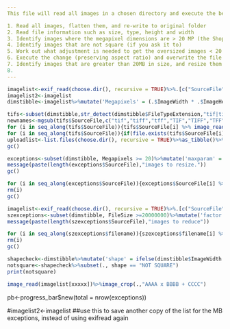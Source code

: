 ---
This file will read all images in a chosen directory and execute the below steps.

1. Read all images, flatten them, and re-write to original folder
2. Read file information such as size, type, height and width
3. Identify images where the megapixel dimensions are > 20 MP (the Shopify maximum)
4. Identify images that are not square (if you ask it to)
5. Work out what adjustment is needed to get the oversized images < 20 MP
6. Execute the change (preserving aspect ratio) and overwrite the file in the original directory with the updated version
7. Identify images that are greater than 20MB in size, and resize them to max 20 MB
8. 
---
```{r read_exif)}
imagelist<-exif_read(choose.dir(), recursive = TRUE)%>%.[c("SourceFile","FileSize","FileTypeExtension","ImageWidth","ImageHeight")]%>%as_tibble()
imagelist2<-imagelist
dimstibble<-imagelist%>%mutate('Megapixels' = (.$ImageWidth * .$ImageHeight)/1000000)
```

```{r tifftopng, include = FALSE, echo = FALSE}
tifs<-subset(dimstibble,str_detect(dimstibble$FileTypeExtension,"tif|tiff|tff|TIF|TIFF|TFF"))
newnames<-mgsub(tifs$SourceFile,c("tif","tiff","tff","TIF","TIFF","TFF"),c("png","png","png","png","png","png"))
for (i in seq_along(tifs$SourceFile)){tifs$SourceFile[i] %>% image_read() %>% image_convert(.,"png") %>% image_write(.,newnames[i], "png")}
for (i in seq_along(tifs$SourceFile)){if(file.exists(tifs$SourceFile[i])){file.remove(tifs$SourceFile[i])}}
uploadlist<-list.files(choose.dir(), recursive = TRUE)%>%as_tibble()%>%write_xlsx(.,"C://Users//Darren//Desktop//uploadlist.xlsx")
gc()
```

```{r megapixel.exceptions, include = FALSE, echo = FALSE}
exceptions<-subset(dimstibble, Megapixels >= 20)%>%mutate('maxparam' = pmax(.$ImageWidth, .$ImageHeight),'factor' = 2048/maxparam, 'resizeval' = percent(round(1-factor,2)))
message(paste(length(exceptions$SourceFile),"images to resize."))
gc()
```

```{r imageresize, include = FALSE, echo = FALSE}
for (i in seq_along(exceptions$SourceFile)){exceptions$SourceFile[i] %>% image_read() %>% image_resize(.,exceptions$resizeval[i]) %>% image_write(.,exceptions$SourceFile[i])}
rm(i)
gc()
```

```{r megabytes.exceptions, incldue = FALSE, echo = FALSE}
imagelist<-exif_read(choose.dir(), recursive = TRUE)%>%.[c("SourceFile","FileSize","FileTypeExtension","ImageWidth","ImageHeight")]%>%as_tibble()
szexceptions<-subset(dimstibble, FileSize >=20000000)%>%mutate('factor' = 19/(.$FileSize/1000000), 'resizeval' = percent(round(1-factor,2)))
message(paste(length(szexceptions$SourceFile),"images to reduce"))
```

```{r imagerescale, include = FALSE, echo = FALSE}
for (i in seq_along(szexceptions$filename)){szexceptions$filename[i] %>% image_read() %>% image_scale(.,szexceptions$resizeval[i]) %>% image_write(.,szexceptions$filename[i])}
rm(i)
gc()
```

```{r notsquare, include = FALSE, echo = FALSE}
shapecheck<-dimstibble%>%mutate('shape' = ifelse(dimstibble$ImageWidth == dimstibble$ImageHeight,"SQUARE","NOT SQUARE"))
notsquare<-shapecheck%>%subset(., shape == "NOT SQUARE")
print(notsquare)
```

```{r imagecrop, include = FALSE, echo = FALSE}
image_read(imagelist[xxxxx])%>%image_crop(.,"AAAA x BBBB + CCCC")
```


pb<-progress_bar$new(total = nrow(exceptions))

#imagelist2<-imagelist ##use this to save another copy of the list for the MB exceptions, instead of using exifread again